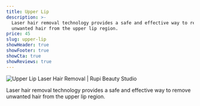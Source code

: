```yaml
---
title: Upper Lip
description: >-
  Laser hair removal technology provides a safe and effective way to remove
  unwanted hair from the upper lip region.
price: 45
slug: upper-lip
showHeader: true
showFooter: true
showCta: true
showReviews: true
---
```


![Upper Lip Laser Hair Removal | Rupi Beauty Studio](/uploads/services/laser-hair-removal.webp 'Upper Lip Laser Hair Removal  | Rupi Beauty Studio')

Laser hair removal technology provides a safe and effective way to remove unwanted hair from the upper lip region.
